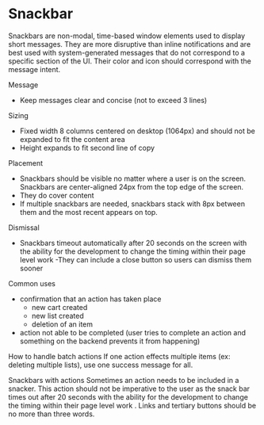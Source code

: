 
# Snackbar

Snackbars are non-modal, time-based window elements used to display short messages. They are more disruptive than inline notifications and are best used with system-generated messages that do not correspond to a specific section of the UI. Their color and icon should correspond with the message intent.

Message

- Keep messages clear and concise (not to exceed 3 lines)

Sizing

- Fixed width 8 columns centered on desktop (1064px) and should not be expanded to fit the content area
- Height expands to fit second line of copy

Placement

- Snackbars should be visible no matter where a user is on the screen. Snackbars are center-aligned 24px from the top edge of the screen.
- They do cover content
- If multiple snackbars are needed, snackbars stack with 8px between them and the most recent appears on top.

Dismissal

- Snackbars timeout automatically after 20 seconds on the screen with the ability for the development to change the timing within their page level work
  -They can include a close button so users can dismiss them sooner

Common uses

- confirmation that an action has taken place
  - new cart created
  - new list created
  - deletion of an item
- action not able to be completed (user tries to complete an action and something on the backend prevents it from happening)

How to handle batch actions
If one action effects multiple items (ex: deleting multiple lists), use one success message for all.

Snackbars with actions
Sometimes an action needs to be included in a snacker. This action should not be imperative to the user as the snack bar times out after 20 seconds with the ability for the development to change the timing within their page level work . Links and tertiary buttons should be no more than three words.

<Canvas>
  <Story id="components-notifications-snackbar--default"></Story>
  <Story id="components-notifications-snackbar--with-action"></Story>
  <Story id="components-notifications-snackbar--error"></Story>
  <Story id="components-notifications-snackbar--warning"></Story>
  <Story id="components-notifications-snackbar--info"></Story>
  <Story id="components-notifications-snackbar--with-button"></Story>
  <Story id="components-notifications-snackbar--with-button-and-action"></Story>
</Canvas>
